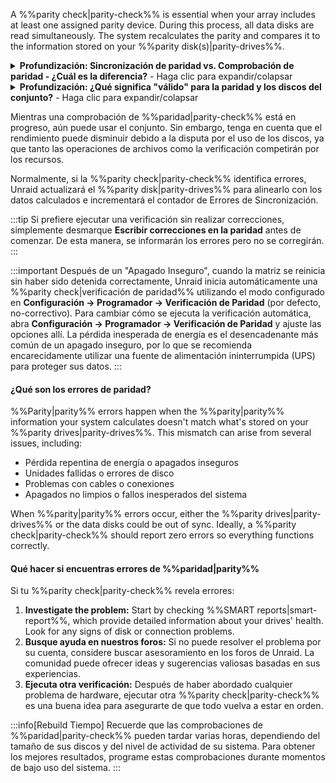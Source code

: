 A %%parity check|parity-check%% is essential when your array includes at least one assigned parity device. During this process, all data disks are read simultaneously. The system recalculates the parity and compares it to the information stored on your %%parity disk(s)|parity-drives%%.

<details>
  <summary><strong>Profundización: Sincronización de paridad vs. Comprobación de paridad - ¿Cuál es la diferencia?</strong> - Haga clic para expandir/colapsar</summary>

  A %%parity|parity%% sync reads all data disks and creates %%parity|parity%% from scratch, saving the results on the %%parity drives|parity-drives%%. This process typically happens when you add or replace a %%parity drives|parity-drives%% or after significant configuration changes.

  A %%parity check|parity-check%% reads all data disks along with the %%parity drives|parity-drives%%. It recalculates the %%parity|parity%% values and compares them to the stored values. There are two modes for running a %%parity check|parity-check%%:

  - **Correctiva (CORRECT):** Si encuentra una discrepancia, actualiza el %%parity disk|parity-drives%% y registra el evento.
  - **No correctiva (NOCORRECT):** Solo registra cualquier error encontrado sin actualizar la paridad.

  Para evitar un registro excesivo, solo se informan las primeras 100 direcciones con errores durante una comprobación de %%paridad|parity-check%%. Estas discrepancias se denominan **errores de sincronización** e indican dónde la paridad no se alinea con los datos, generalmente debido a problemas como cortes de energía repentinos o problemas de hardware. Cada error de sincronización se cuenta en bloques de 4KiB, que es el tamaño de unidad de I/O del sistema (conocido como tamaño de página de Linux).
</details>

<details>
  <summary><strong>Profundización: ¿Qué significa "válido" para la paridad y los discos del conjunto?</strong> - Haga clic para expandir/colapsar</summary>

  Un **disco de %%paridad|parity-drives%% válido** indica que después de la última sincronización de %%paridad|parity%% exitosa, Unraid reconoció la %%paridad|parity%% como "buena", lo que significa que es adecuada para la recuperación de datos si falla un disco. El estado "válido" se aplica a cada disco en el conjunto, no solo al de %%paridad|parity%%. Si todos los discos menos uno son válidos, Unraid puede reconstruir los datos del disco faltante o fallado usando la %%paridad|parity%%.

  Unraid mantiene el estado "válido" del disco de %%paridad|parity-drives%% incluso cuando ocurren algunos errores de sincronización después de una verificación no correctiva. Esto asegura que aún pueda recuperar un disco fallido. Si la %%paridad|parity%% se marcara como inválida, correría el riesgo de tener dos discos inválidos después de una sola falla adicional, lo que podría conducir a la pérdida de datos.
</details>

Mientras una comprobación de %%paridad|parity-check%% está en progreso, aún puede usar el conjunto. Sin embargo, tenga en cuenta que el rendimiento puede disminuir debido a la disputa por el uso de los discos, ya que tanto las operaciones de archivos como la verificación competirán por los recursos.

Normalmente, si la %%parity check|parity-check%% identifica errores, Unraid actualizará el %%parity disk|parity-drives%% para alinearlo con los datos calculados e incrementará el contador de Errores de Sincronización.

:::tip
Si prefiere ejecutar una verificación sin realizar correcciones, simplemente desmarque **Escribir correcciones en la paridad** antes de comenzar. De esta manera, se informarán los errores pero no se corregirán.
:::

:::important
Después de un "Apagado Inseguro", cuando la matriz se reinicia sin haber sido detenida correctamente, Unraid inicia automáticamente una %%parity check|verificación de paridad%% utilizando el modo configurado en **Configuración → Programador → Verificación de Paridad** (por defecto, no-correctivo). Para cambiar cómo se ejecuta la verificación automática, abra **Configuración → Programador → Verificación de Paridad** y ajuste las opciones allí. La pérdida inesperada de energía es el desencadenante más común de un apagado inseguro, por lo que se recomienda encarecidamente utilizar una fuente de alimentación ininterrumpida (UPS) para proteger sus datos.
:::

<h4>¿Qué son los errores de paridad?</h4>

%%Parity|parity%% errors happen when the %%parity|parity%% information your system calculates doesn't match what's stored on your %%parity drives|parity-drives%%. This mismatch can arise from several issues, including:

- Pérdida repentina de energía o apagados inseguros
- Unidades fallidas o errores de disco
- Problemas con cables o conexiones
- Apagados no limpios o fallos inesperados del sistema

When %%parity|parity%% errors occur, either the %%parity drives|parity-drives%% or the data disks could be out of sync. Ideally, a %%parity check|parity-check%% should report zero errors so everything functions correctly.

<h4>Qué hacer si encuentras errores de %%paridad|parity%%</h4>

Si tu %%parity check|parity-check%% revela errores:

1. **Investigate the problem:** Start by checking %%SMART reports|smart-report%%, which provide detailed information about your drives' health. Look for any signs of disk or connection problems.
2. **Busque ayuda en nuestros foros:** Si no puede resolver el problema por su cuenta, considere buscar asesoramiento en los foros de Unraid. La comunidad puede ofrecer ideas y sugerencias valiosas basadas en sus experiencias.
3. **Ejecuta otra verificación:** Después de haber abordado cualquier problema de hardware, ejecutar otra %%parity check|parity-check%% es una buena idea para asegurarte de que todo vuelva a estar en orden.

:::info[Rebuild Tiempo]
Recuerde que las comprobaciones de %%paridad|parity-check%% pueden tardar varias horas, dependiendo del tamaño de sus discos y del nivel de actividad de su sistema. Para obtener los mejores resultados, programe estas comprobaciones durante momentos de bajo uso del sistema.
:::

